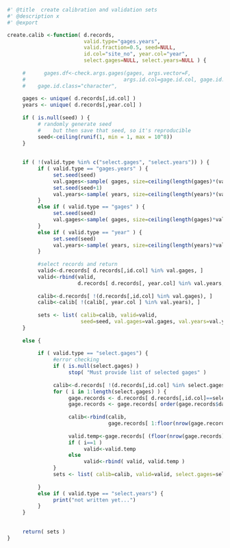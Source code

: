 


```r
#' @title  create calibration and validation sets
#' @description x 
#' @export

create.calib <-function( d.records, 
                         valid.type="gages.years", 
                         valid.fraction=0.5, seed=NULL, 
                         id.col="site_no", year.col="year",
                         select.gages=NULL, select.years=NULL ) {
     
     #      gages.df<-check.args.gages(gages, args.vector=F, 
     #                                args.id.col=gage.id.col, gage.id.class)  
     #    gage.id.class="character", 
     
     gages <- unique( d.records[,id.col] )
     years <- unique( d.records[,year.col] )
     
     if ( is.null(seed) ) {     
          # randomly generate seed 
          #    but then save that seed, so it's reproducible
          seed<-ceiling(runif(1, min = 1, max = 10^8))
     }
     
     
     if ( !(valid.type %in% c("select.gages", "select.years")) ) {                   
          if ( valid.type == "gages.years" ) {    
               set.seed(seed)
               val.gages<-sample( gages, size=ceiling(length(gages)*(valid.fraction/2)), replace=F )  
               set.seed(seed+1)
               val.years<-sample( years, size=ceiling(length(years)*(valid.fraction/2)), replace=F )  
          }
          else if ( valid.type == "gages" ) {
               set.seed(seed)
               val.gages<-sample( gages, size=ceiling(length(gages)*valid.fraction), replace=F )       
          }
          else if ( valid.type == "year" ) {
               set.seed(seed)
               val.years<-sample( years, size=ceiling(length(years)*valid.fraction), replace=F )            
          }
          
          #select records and return
          valid<-d.records[ d.records[,id.col] %in% val.gages, ]
          valid<-rbind(valid,
                       d.records[ d.records[, year.col] %in% val.years, ])
          
          calib<-d.records[ !(d.records[,id.col] %in% val.gages), ]
          calib<-calib[ !(calib[, year.col ] %in% val.years), ]
          
          sets <- list( calib=calib, valid=valid,
                        seed=seed, val.gages=val.gages, val.years=val.years )
     }
     
     else {
          
          if ( valid.type == "select.gages") {
               #error checking
               if ( is.null(select.gages) )
                    stop( "Must provide list of selected gages" )
               
               calib<-d.records[ !(d.records[,id.col] %in% select.gages), ] #add all records not in selected gages 
               for ( i in 1:length(select.gages) ) {
                    gage.records <- d.records[ d.records[,id.col]==select.gages[i], ]               
                    gage.records <- gage.records[ order(gage.records$date), ]
                    
                    calib<-rbind(calib,
                                 gage.records[ 1:floor(nrow(gage.records)*valid.fraction), ] ) #add 1st 1/2 of years to calib set
                    
                    valid.temp<-gage.records[ (floor(nrow(gage.records)*valid.fraction)+1):nrow(gage.records), ] #add 2nd half of year to valid set
                    if ( i==1 )
                         valid<-valid.temp
                    else
                         valid<-rbind( valid, valid.temp )
               }
               sets <- list( calib=calib, valid=valid, select.gages=select.gages )
               
          }
          else if ( valid.type == "select.years") {
               print("not written yet...")
          }
     } 
     
     
     return( sets )
}

```
